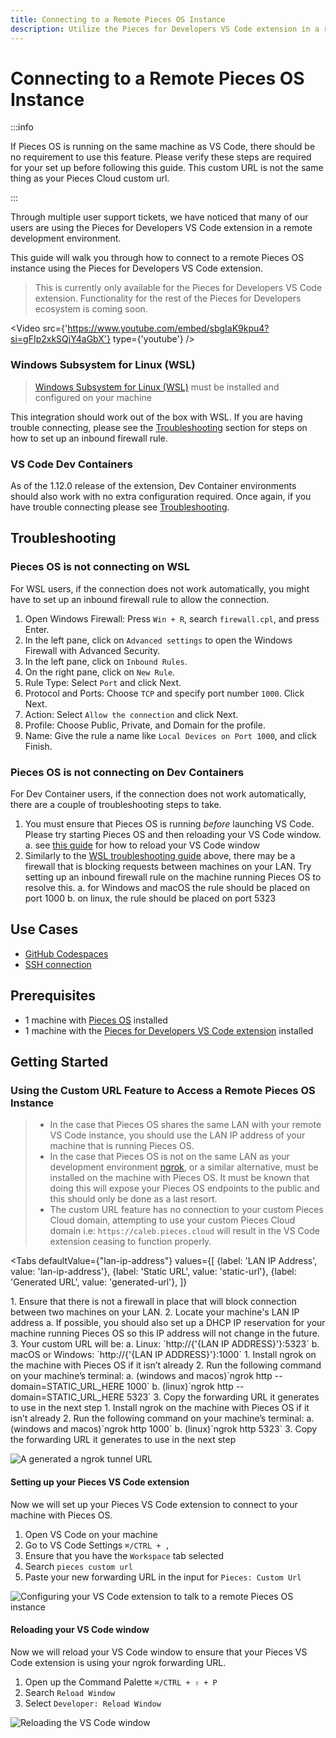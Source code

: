 ```yaml
---
title: Connecting to a Remote Pieces OS Instance
description: Utilize the Pieces for Developers VS Code extension in a remote development environment
---
```



# Connecting to a Remote Pieces OS Instance

:::info

If Pieces OS is running on the same machine as VS Code, there should be no requirement to use this feature. Please verify these steps are required for your set up before following this guide. This custom URL is not the same thing as your Pieces Cloud custom url.

:::

Through multiple user support tickets, we have noticed that many of our users are using the Pieces for Developers VS Code extension in a remote development environment.

This guide will walk you through how to connect to a remote Pieces OS instance using the Pieces for Developers VS Code extension.

> This is currently only available for the Pieces for Developers VS Code extension. Functionality for the rest of the Pieces for Developers ecosystem is coming soon.

<Video
  src={'https://www.youtube.com/embed/sbgIaK9kpu4?si=gFIp2xkSQjY4aGbX'}
  type={'youtube'}
/>

### Windows Subsystem for Linux (WSL)

> [Windows Subsystem for Linux (WSL)](https://learn.microsoft.com/en-us/windows/wsl/about) must be installed and configured on your machine

This integration should work out of the box with WSL. If you are having trouble connecting, please see the [Troubleshooting](#troubleshooting) section for steps on how to set up an inbound firewall rule.

### VS Code Dev Containers

As of the 1.12.0 release of the extension, Dev Container environments should also work with no extra configuration required. Once again, if you have trouble connecting please see [Troubleshooting](#troubleshooting).

## Troubleshooting

### Pieces OS is not connecting on WSL

For WSL users, if the connection does not work automatically, you might have to set up an inbound firewall rule to allow the connection.

1. Open Windows Firewall: Press `Win + R`, search `firewall.cpl`, and press Enter.
2. In the left pane, click on `Advanced settings` to open the Windows Firewall with Advanced Security.
3. In the left pane, click on `Inbound Rules`.
4. On the right pane, click on `New Rule`.
5. Rule Type: Select `Port` and click Next.
6. Protocol and Ports: Choose `TCP` and specify port number `1000`. Click Next.
7. Action: Select `Allow the connection` and click Next.
8. Profile: Choose Public, Private, and Domain for the profile.
9. Name: Give the rule a name like `Local Devices on Port 1000`, and click Finish.

### Pieces OS is not connecting on Dev Containers

For Dev Container users, if the connection does not work automatically, there are a couple of troubleshooting steps to take.

1. You must ensure that Pieces OS is running *before* launching VS Code. Please try starting Pieces OS and then reloading your VS Code window.
  a. see [this guide](#reloading-your-vs-code-window) for how to reload your VS Code window
2. Similarly to the [WSL troubleshooting guide](#pieces-os-is-not-connecting-on-wsl) above, there may be a firewall that is blocking requests between machines on your LAN. Try setting up an inbound firewall rule on the machine running Pieces OS to resolve this.
  a. for Windows and macOS the rule should be placed on port 1000
  b. on linux, the rule should be placed on port 5323

## Use Cases

- [GitHub Codespaces](https://github.com/features/codespaces)
- [SSH connection](https://code.visualstudio.com/docs/remote/ssh)

## Prerequisites

- 1 machine with [Pieces OS](/installation-getting-started/what-am-i-installing) installed
- 1 machine with the [Pieces for Developers VS Code extension](/extensions-plugins/vscode) installed

## Getting Started

### Using the Custom URL Feature to Access a Remote Pieces OS Instance

> - In the case that Pieces OS shares the same LAN with your remote VS Code instance, you should use the LAN IP address of your machine that is running Pieces OS.
> - In the case that Pieces OS is not on the same LAN as your development environment [ngrok](https://ngrok.com/download), or a similar alternative, must be installed on the machine with Pieces OS. It must be known that doing this will expose your Pieces OS endpoints to the public and this should only be done as a last resort.
> - The custom URL feature has no connection to your custom Pieces Cloud domain, attempting to use your custom Pieces Cloud domain i.e: `https://caleb.pieces.cloud` will result in the VS Code extension ceasing to function properly.

<Tabs
  defaultValue={"lan-ip-address"}
  values={[
    {label: 'LAN IP Address', value: 'lan-ip-address'},
    {label: 'Static URL', value: 'static-url'},
    {label: 'Generated URL', value: 'generated-url'},
  ]}
>
  <TabItem value="lan-ip-address">
    1. Ensure that there is not a firewall in place that will block connection between two machines on your LAN.
    2. Locate your machine's LAN IP address
      a. If possible, you should also set up a DHCP IP reservation for your machine running Pieces OS so this IP address will not change in the future.
    3. Your custom URL will be:
      a. Linux: `http://{'{LAN IP ADDRESS}'}:5323`
      b. macOS or Windows: `http://{'{LAN IP ADDRESS}'}:1000`
  </TabItem>
  <TabItem value="static-url">
    1. Install ngrok on the machine with Pieces OS if it isn’t already
    2. Run the following command on your machine’s terminal:
      a. (windows and macos)`ngrok http --domain=STATIC_URL_HERE 1000`
      b. (linux)`ngrok http --domain=STATIC_URL_HERE 5323`
    3. Copy the forwarding URL it generates to use in the next step
  </TabItem>
  <TabItem value={"generated-url"}>
    1. Install ngrok on the machine with Pieces OS if it isn’t already
    2. Run the following command on your machine’s terminal:
      a. (windows and macos)`ngrok http 1000`
      b. (linux)`ngrok http 5323`
    3. Copy the forwarding URL it generates to use in the next step
  </TabItem>
</Tabs>

![A generated a ngrok tunnel URL](https://storage.googleapis.com/pieces_multimedia/PROMOTIONAL/PIECES_FOR_DEVELOPERS/VS_CODE/MACOS/ANY_FEATURE/16X9/PIECES_FOR_DEVELOPERS-VS_CODE-ANY_FEATURE-MACOS-16X9-11_27_2023.GIF)

#### Setting up your Pieces VS Code extension

Now we will set up your Pieces VS Code extension to connect to your machine with Pieces OS.

1. Open VS Code on your machine
2. Go to VS Code Settings `⌘/CTRL + ,`
3. Ensure that you have the `Workspace` tab selected
4. Search `pieces custom url`
5. Paste your new forwarding URL in the input for `Pieces: Custom Url`

![Configuring your VS Code extension to talk to a remote Pieces OS instance](https://storage.googleapis.com/pieces_multimedia/PROMOTIONAL/PIECES_FOR_DEVELOPERS/VS_CODE/MACOS/LINK_SHARING/16X9/PIECES_FOR_DEVELOPERS-VS_CODE-LINK_SHARING-MACOS-16X9-11_27_2023.GIF)

#### Reloading your VS Code window

Now we will reload your VS Code window to ensure that your Pieces VS Code extension is using your ngrok forwarding URL.

1. Open up the Command Palette `⌘/CTRL + ⇧ + P`
2. Search `Reload Window`
3. Select `Developer: Reload Window`

![Reloading the VS Code window](https://storage.googleapis.com/pieces_multimedia/PROMOTIONAL/PIECES_FOR_DEVELOPERS/VS_CODE/MACOS/REFRESH_TREE_VIEW/16X9/PIECES_FOR_DEVELOPERS-VS_CODE-REFRESH_TREE_VIEW-MACOS-16X9-11_27_2023.GIF)
